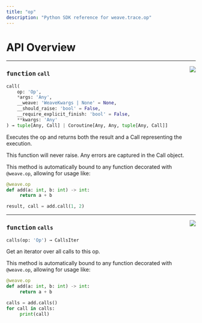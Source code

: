 ```yaml
---
title: "op"
description: "Python SDK reference for weave.trace.op"
---
```



# API Overview

---

<a href="https://github.com/wandb/weave/blob/0.52.10/weave/trace/op.py#L1096"><img align="right" src="https://img.shields.io/badge/-source-cccccc?style=flat-square" /></a>

### <kbd>function</kbd> `call`

```python
call(
    op: 'Op',
    *args: 'Any',
    __weave: 'WeaveKwargs | None' = None,
    __should_raise: 'bool' = False,
    __require_explicit_finish: 'bool' = False,
    **kwargs: 'Any'
) → tuple[Any, Call] | Coroutine[Any, Any, tuple[Any, Call]]
```

Executes the op and returns both the result and a Call representing the execution. 

This function will never raise.  Any errors are captured in the Call object. 

This method is automatically bound to any function decorated with `@weave.op`, allowing for usage like: 

```python
@weave.op
def add(a: int, b: int) -> int:
     return a + b

result, call = add.call(1, 2)
```

---

<a href="https://github.com/wandb/weave/blob/0.52.10/weave/trace/op.py#L1142"><img align="right" src="https://img.shields.io/badge/-source-cccccc?style=flat-square" /></a>

### <kbd>function</kbd> `calls`

```python
calls(op: 'Op') → CallsIter
```

Get an iterator over all calls to this op. 

This method is automatically bound to any function decorated with `@weave.op`, allowing for usage like: 

```python
@weave.op
def add(a: int, b: int) -> int:
     return a + b

calls = add.calls()
for call in calls:
     print(call)
```
